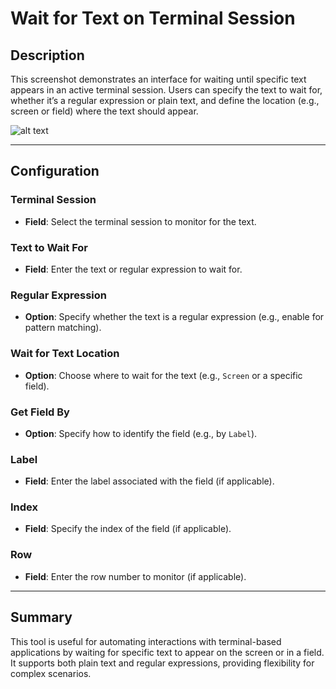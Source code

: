 # Wait for Text on Terminal Session

## Description

This screenshot demonstrates an interface for waiting until specific text appears in an active terminal session. Users can specify the text to wait for, whether it’s a regular expression or plain text, and define the location (e.g., screen or field) where the text should appear.

![alt text](../../../assets/terminal-emulation/wait-for-text-on-terminal-session.png)

---

## Configuration

### Terminal Session

- **Field**: Select the terminal session to monitor for the text.

### Text to Wait For

- **Field**: Enter the text or regular expression to wait for.

### Regular Expression

- **Option**: Specify whether the text is a regular expression (e.g., enable for pattern matching).

### Wait for Text Location

- **Option**: Choose where to wait for the text (e.g., `Screen` or a specific field).

### Get Field By

- **Option**: Specify how to identify the field (e.g., by `Label`).

### Label

- **Field**: Enter the label associated with the field (if applicable).

### Index

- **Field**: Specify the index of the field (if applicable).

### Row

- **Field**: Enter the row number to monitor (if applicable).

---

## Summary

This tool is useful for automating interactions with terminal-based applications by waiting for specific text to appear on the screen or in a field. It supports both plain text and regular expressions, providing flexibility for complex scenarios.